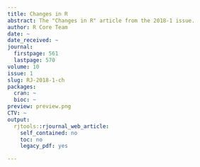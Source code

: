 ```yaml
---
title: Changes in R
abstract: The "Changes in R" article from the 2018-1 issue.
author: R Core Team
date: ~
date_received: ~
journal:
  firstpage: 561
  lastpage: 570
volume: 10
issue: 1
slug: RJ-2018-1-ch
packages:
  cran: ~
  bioc: ~
preview: preview.png
CTV: ~
output:
  rjtools::rjournal_web_article:
    self_contained: no
    toc: no
    legacy_pdf: yes

---
```

